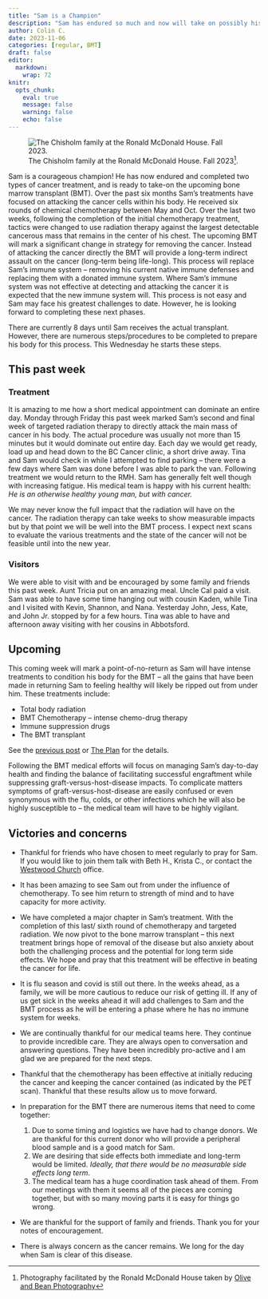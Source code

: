 ```yaml
---
title: "Sam is a Champion"
description: "Sam has endured so much and now will take on possibly his greatest challenge yet."
author: Colin C.
date: 2023-11-06
categories: [regular, BMT]
draft: false
editor: 
  markdown: 
    wrap: 72
knitr: 
  opts_chunk: 
    eval: true
    message: false
    warning: false
    echo: false
---
```


![The Chisholm family at the Ronald McDonald House. Fall
2023[^1].](https://samsstory.s3.ca-central-1.amazonaws.com/Chisholm2023-oliveandbeanphoto-9_sml.jpg)

[^1]: Photography facilitated by the Ronald McDonald House taken by
    [Olive and Bean Photography](https://www.oliveandbeanphoto.com)

Sam is a courageous champion! He has now endured and completed two types of 
cancer treatment, and is ready to take-on the upcoming bone marrow
transplant (BMT). Over the past six months Sam's treatments have focused
on attacking the cancer cells within his body. He received six rounds of
chemical chemotherapy between May and Oct. Over the last two weeks,
following the completion of the initial chemotherapy treatment, tactics
were changed to use radiation therapy against the largest detectable
cancerous mass that remains in the center of his chest. The upcoming BMT
will mark a significant change in strategy for removing the cancer.
Instead of attacking the cancer directly the BMT will provide a
long-term indirect assault on the cancer (long-term being life-long).
This process will replace Sam's immune system – removing his current
native immune defenses and replacing them with a donated immune system.
Where Sam's immune system was not effective at detecting and attacking
the cancer it is expected that the new immune system will. This process
is not easy and Sam may face his greatest challenges to date. However, he is
looking forward to completing these next phases.

There are currently 8 days until Sam receives the actual transplant.
However, there are numerous steps/procedures to be completed to prepare
his body for this process. This Wednesday he starts these steps.

## This past week

### Treatment

It is amazing to me how a short medical appointment can dominate an
entire day. Monday through Friday this past week marked Sam's second and
final week of targeted radiation therapy to directly attack the main
mass of cancer in his body. The actual procedure was usually not more
than 15 minutes but it would dominate out entire day. Each day we would
get ready, load up and head down to the BC Cancer clinic, a short drive
away. Tina and Sam would check in while I attempted to find parking --
there were a few days where Sam was done before I was able to park the
van. Following treatment we would return to the RMH. Sam has generally
felt well though with increasing fatigue. His medical team is happy with
his current health: *He is an otherwise healthy young man, but with
cancer.*

We may never know the full impact that the radiation will have on the
cancer. The radiation therapy can take weeks to show measurable impacts
but by that point we will be well into the BMT process. I expect next
scans to evaluate the various treatments and the state of the cancer
will not be feasible until into the new year.

### Visitors

We were able to visit with and be encouraged by some family and friends this past week. Aunt Tricia put
on an amazing meal. Uncle Cal paid a visit. Sam was able to have some
time hanging out with cousin Kaden, while Tina and I visited with Kevin,
Shannon, and Nana.  Yesterday John, Jess, Kate, and John Jr. stopped by for a few hours.  Tina was able to have and afternoon away visiting with her cousins in Abbotsford. 

## Upcoming

This coming week will mark a point-of-no-return as Sam will have intense
treatments to condition his body for the BMT – all the gains that have
been made in returning Sam to feeling healthy will likely be ripped out
from under him. These treatments include:

-   Total body radiation
-   BMT Chemotherapy -- intense chemo-drug therapy
-   Immune suppression drugs
-   The BMT transplant

See the [previous post](/posts/2309/2023-09-19_courage-and-despair.qmd)
or [The Plan](/plan.qmd) for the details.

Following the BMT medical efforts will focus on managing Sam's
day-to-day health and finding the balance of facilitating successful
engraftment while suppressing graft-versus-host-disease impacts. To
complicate matters symptoms of graft-versus-host-disease are easily
confused or even synonymous with the flu, colds, or other infections
which he will also be highly susceptible to – the medical team will have
to be highly vigilant.

## Victories and concerns

-   Thankful for friends who have chosen to meet regularly to pray for
    Sam. If you would like to join them talk with Beth H., Krista C., or
    contact the [Westwood Church](https://westwoodchurch.bc.ca) office.

-   It has been amazing to see Sam out from under the influence of
    chemotherapy. To see him return to strength of mind and to have
    capacity for more activity.

-   We have completed a major chapter in Sam's treatment. With the
    completion of this last/ sixth round of chemotherapy and targeted radiation. We now pivot to
    the bone marrow transplant -- this next treatment brings hope of
    removal of the disease but also anxiety about both the challenging
    process and the potential for long term side effects.  We hope and pray that this treatment will be effective in beating the cancer for life. 

-   It is flu season and covid is still out there. In
    the weeks ahead, as a family, we will be more cautious to reduce our
    risk of getting ill. If any of us get sick in the weeks ahead it
    will add challenges to Sam and the BMT process as he will be
    entering a phase where he has no immune system for weeks.

-   We are continually thankful for our medical teams here. They
    continue to provide incredible care. They are always open to
    conversation and answering questions. They have been incredibly
    pro-active and I am glad we are prepared for the next steps.

-   Thankful that the chemotherapy has been effective at initially
    reducing the cancer and keeping the cancer contained (as
    indicated by the PET scan). Thankful that these results allow us to
    move forward.

-   In preparation for the BMT there are numerous items that need to
    come together:

    1.  Due to some timing and logistics we have had to change donors.
        We are thankful for this current donor who will provide a
        peripheral blood sample and is a good match for Sam.
    2.  We are desiring that side effects both immediate and long-term
        would be limited. *Ideally, that there would be no measurable
        side effects long term*.
    3.  The medical team has a huge coordination task ahead of them.
        From our meetings with them it seems all of the pieces are
        coming together, but with so many moving parts it is easy for
        things go wrong.

-   We are thankful for the support of family and friends. Thank you for
    your notes of encouragement.

-   There is always concern as the cancer remains. We long for the day
    when Sam is clear of this disease.